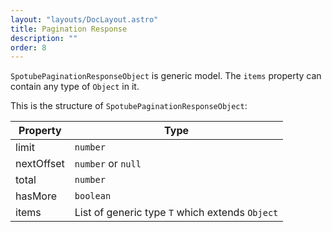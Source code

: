 ```yaml
---
layout: "layouts/DocLayout.astro"
title: Pagination Response
description: ""
order: 8
---
```


`SpotubePaginationResponseObject` is generic model. The `items` property can contain any type of `Object` in it.

This is the structure of `SpotubePaginationResponseObject`:

| Property   | Type                                            |
| ---------- | ----------------------------------------------- |
| limit      | `number`                                        |
| nextOffset | `number` or `null`                              |
| total      | `number`                                        |
| hasMore    | `boolean`                                       |
| items      | List of generic type `T` which extends `Object` |
